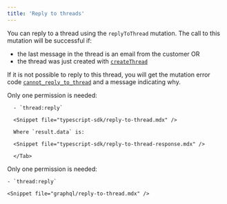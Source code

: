 ```yaml
---
title: 'Reply to threads'
---
```


You can reply to a thread using the `replyToThread` mutation. The call to this mutation will be successful if:

- the last message in the thread is an email from the customer OR
- the thread was just created with [`createThread`](/api-reference/graphql/threads/create)

If it is not possible to reply to this thread, you will get the mutation error code [`cannot_reply_to_thread`](/api-reference/graphql/error-codes#cannot_reply_to_thread) and a message indicating why.

<Tabs>
  <Tab title="Typescript SDK">
      Only one permission is needed:

      - `thread:reply`

      <Snippet file="typescript-sdk/reply-to-thread.mdx" />

      Where `result.data` is:

      <Snippet file="typescript-sdk/reply-to-thread-response.mdx" />

      </Tab>

  <Tab title="GraphQL">
    Only one permission is needed:

    - `thread:reply`

    <Snippet file="graphql/reply-to-thread.mdx" />

  </Tab>

</Tabs>
